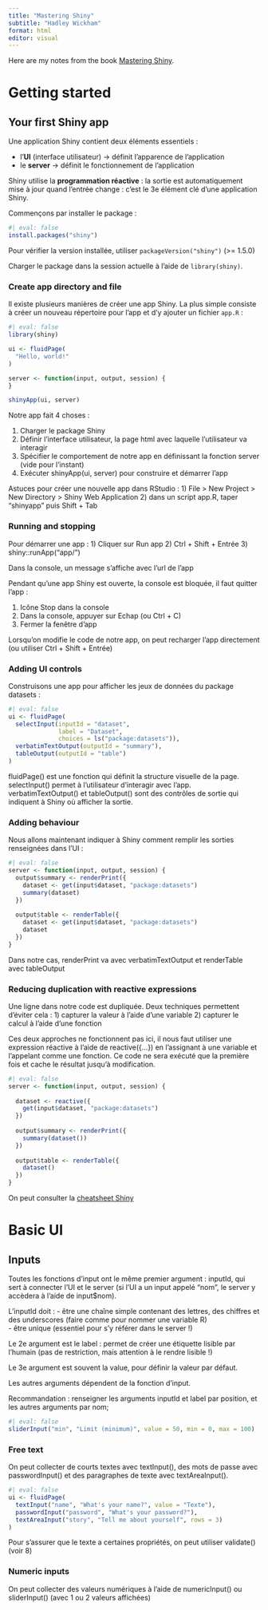 ```yaml
---
title: "Mastering Shiny"
subtitle: "Hadley Wickham"
format: html
editor: visual
---
```


Here are my notes from the book [Mastering Shiny](https://mastering-shiny.org/index.html).

# Getting started

## Your first Shiny app

Une application Shiny contient deux éléments essentiels :

-   l'**UI** (interface utilisateur) -\> définit l'apparence de l'application\
-   le **server** -\> définit le fonctionnement de l'application

Shiny utilise la **programmation réactive** : la sortie est automatiquement mise à jour quand l'entrée change : c'est le 3e élément clé d'une application Shiny.

Commençons par installer le package :

```r
#| eval: false
install.packages("shiny")
```

Pour vérifier la version installée, utiliser `packageVersion("shiny")` (\>= 1.5.0)

Charger le package dans la session actuelle à l'aide de `library(shiny)`.

### Create app directory and file

Il existe plusieurs manières de créer une app Shiny. La plus simple consiste à créer un nouveau répertoire pour l'app et d'y ajouter un fichier `app.R` :

```r
#| eval: false
library(shiny)

ui <- fluidPage(
  "Hello, world!"
)

server <- function(input, output, session) {
}

shinyApp(ui, server)
```

Notre app fait 4 choses :

1)  Charger le package Shiny
2)  Définir l'interface utilisateur, la page html avec laquelle l'utilisateur va interagir
3)  Spécifier le comportement de notre app en définissant la fonction server (vide pour l'instant)\
4)  Exécuter shinyApp(ui, server) pour construire et démarrer l'app

Astuces pour créer une nouvelle app dans RStudio : 1) File \> New Project \> New Directory \> Shiny Web Application 2) dans un script app.R, taper "shinyapp" puis Shift + Tab

### Running and stopping

Pour démarrer une app : 1) Cliquer sur Run app 2) Ctrl + Shift + Entrée 3) shiny::runApp("app/")

Dans la console, un message s'affiche avec l'url de l'app

Pendant qu'une app Shiny est ouverte, la console est bloquée, il faut quitter l'app :

1)  Icône Stop dans la console
2)  Dans la console, appuyer sur Echap (ou Ctrl + C)
3)  Fermer la fenêtre d'app

Lorsqu'on modifie le code de notre app, on peut recharger l'app directement (ou utiliser Ctrl + Shift + Entrée)

### Adding UI controls

Construisons une app pour afficher les jeux de données du package datasets :

```r
#| eval: false
ui <- fluidPage(
  selectInput(inputId = "dataset",
              label = "Dataset",
              choices = ls("package:datasets")),
  verbatimTextOutput(outputId = "summary"),
  tableOutput(outputId = "table")
)

```

fluidPage() est une fonction qui définit la structure visuelle de la page.\
selectInput() permet à l'utilisateur d'interagir avec l'app.\
verbatimTextOutput() et tableOutput() sont des contrôles de sortie qui indiquent à Shiny où afficher la sortie.

### Adding behaviour

Nous allons maintenant indiquer à Shiny comment remplir les sorties renseignées dans l'UI :

```r
#| eval: false
server <- function(input, output, session) {
  output$summary <- renderPrint({
    dataset <- get(input$dataset, "package:datasets")
    summary(dataset)
  })
  
  output$table <- renderTable({
    dataset <- get(input$dataset, "package:datasets")
    dataset
  })
}
```

Dans notre cas, renderPrint va avec verbatimTextOutput et renderTable avec tableOutput

### Reducing duplication with reactive expressions

Une ligne dans notre code est dupliquée. Deux techniques permettent d'éviter cela : 1) capturer la valeur à l'aide d'une variable 2) capturer le calcul à l'aide d'une fonction

Ces deux approches ne fonctionnent pas ici, il nous faut utiliser une expression réactive à l'aide de reactive({...}) en l'assignant à une variable et l'appelant comme une fonction. Ce code ne sera exécuté que la première fois et cache le résultat jusqu'à modification.

```r
#| eval: false
server <- function(input, output, session) {
  
  dataset <- reactive({
    get(input$dataset, "package:datasets")
  })
  
  output$summary <- renderPrint({
    summary(dataset())
  })
  
  output$table <- renderTable({
    dataset()
  })
}
```

On peut consulter la [cheatsheet Shiny](https://raw.githubusercontent.com/rstudio/cheatsheets/main/shiny.pdf)

# Basic UI

## Inputs

Toutes les fonctions d'input ont le même premier argument : inputId, qui sert à connecter l'UI et le server (si l'UI a un input appelé "nom", le server y accèdera à l'aide de input$nom).

L'inputId doit : 
- être une chaîne simple contenant des lettres, des chiffres et des underscores (faire comme pour nommer une variable R)  
- être unique (essentiel pour s'y référer dans le server !)

Le 2e argument est le label : permet de créer une étiquette lisible par l'humain (pas de restriction, mais attention à le rendre lisible !)

Le 3e argument est souvent la value, pour définir la valeur par défaut.

Les autres arguments dépendent de la fonction d'input.

Recommandation : renseigner les arguments inputId et label par position, et les autres arguments par nom;
```r
#| eval: false
sliderInput("min", "Limit (minimum)", value = 50, min = 0, max = 100)
```

### Free text

On peut collecter de courts textes avec textInput(), des mots de passe avec passwordInput() et des paragraphes de texte avec textAreaInput().
```r
#| eval: false
ui <- fluidPage(
  textInput("name", "What's your name?", value = "Texte"),
  passwordInput("password", "What's your password?"),
  textAreaInput("story", "Tell me about yourself", rows = 3)
)
```

Pour s'assurer que le texte a certaines propriétés, on peut utiliser validate() (voir 8)

### Numeric inputs

On peut collecter des valeurs numériques à l'aide de numericInput() ou sliderInput() (avec 1 ou 2 valeurs affichées)